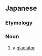 ==Japanese==
{{DEFAULTSORT:けんとうし}}
{{wikipedia|lang=ja}}
{{ja-kanjitab|けん|とう|yomi=o|し}}

===Etymology===
{{compound|ja|剣|闘士|tr1=ken|t1=[[sword]]|tr2=tōshi|t2=[[fighter]]}}

===Noun===
{{ja-noun|けんとうし}}

# {{lb|ja|history}} a [[gladiator]]

{{topics|ja|Ancient Rome}}